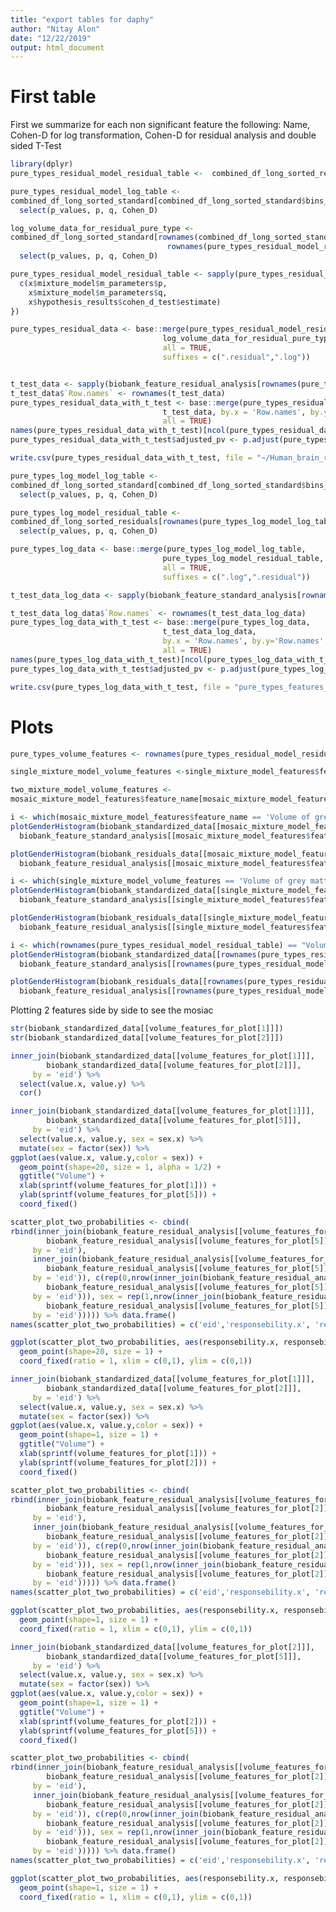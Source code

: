```yaml
---
title: "export tables for daphy"
author: "Nitay Alon"
date: "12/22/2019"
output: html_document
---
```


# First table
First we summarize for each non significant feature the following: Name, Cohen-D for log transformation, Cohen-D for residual analysis and double sided T-Test
```r
library(dplyr)
pure_types_residual_model_residual_table <-  combined_df_long_sorted_residuals[row.names(combined_df_long_sorted_residuals) %in% row.names(pure_types_residual_model_table),]

pure_types_residual_model_log_table <- 
combined_df_long_sorted_standard[combined_df_long_sorted_standard$bins_for_fdr %in% levels(combined_df_long_sorted_standard$bins_for_fdr)[c(3,4)],] %>% 
  select(p_values, p, q, Cohen_D) 

log_volume_data_for_residual_pure_type <- 
combined_df_long_sorted_standard[rownames(combined_df_long_sorted_standard) %in% 
                                   rownames(pure_types_residual_model_residual_table),] %>% 
  select(p_values, p, q, Cohen_D) 

pure_types_residual_model_residual_table <- sapply(pure_types_residual_model_residual_data, function(x){
  c(x$mixture_model$m_parameters$p,
    x$mixture_model$m_parameters$q,
    x$hypothesis_results$cohen_d_test$estimate)
})

pure_types_residual_data <- base::merge(pure_types_residual_model_residual_table,
                                  log_volume_data_for_residual_pure_type, by = 0,
                                  all = TRUE,
                                  suffixes = c(".residual",".log"))


t_test_data <- sapply(biobank_feature_residual_analysis[rownames(pure_types_residual_model_table)], function(x){x$`hypothesis_results`$`t_test_for_difference_between_genders`$`p.value`}) %>% data.frame()
t_test_data$`Row.names` <- rownames(t_test_data)
pure_types_residual_data_with_t_test <- base::merge(pure_types_residual_data,
                                  t_test_data, by.x = 'Row.names', by.y = 'Row.names',
                                  all = TRUE)
names(pure_types_residual_data_with_t_test)[ncol(pure_types_residual_data_with_t_test)] <- 't_test_p_value'
pure_types_residual_data_with_t_test$adjusted_pv <- p.adjust(pure_types_residual_data_with_t_test$t_test_p_value, method = 'BH')

write.csv(pure_types_residual_data_with_t_test, file = "~/Human_brain_research/data_for_paper/pure_types_features_residual_data.csv", row.names = T)
```

```r
pure_types_log_model_log_table <- 
combined_df_long_sorted_standard[combined_df_long_sorted_standard$bins_for_fdr %in% levels(combined_df_long_sorted_standard$bins_for_fdr)[c(3,4)],] %>% 
  select(p_values, p, q, Cohen_D) 

pure_types_log_model_residual_table <- 
combined_df_long_sorted_residuals[rownames(pure_types_log_model_log_table),] %>% 
  select(p_values, p, q, Cohen_D) 

pure_types_log_data <- base::merge(pure_types_log_model_log_table,
                                  pure_types_log_model_residual_table, by = 0,
                                  all = TRUE,
                                  suffixes = c(".log",".residual"))

t_test_data_log_data <- sapply(biobank_feature_standard_analysis[rownames(pure_types_log_model_log_table)], function(x){x$`hypothesis_results`$`t_test_for_difference_between_genders`$`p.value`}) %>% data.frame()

t_test_data_log_data$`Row.names` <- rownames(t_test_data_log_data)
pure_types_log_data_with_t_test <- base::merge(pure_types_log_data,
                                  t_test_data_log_data, 
                                  by.x = 'Row.names', by.y='Row.names',
                                  all = TRUE)
names(pure_types_log_data_with_t_test)[ncol(pure_types_log_data_with_t_test)] <- 't_test_p_value'
pure_types_log_data_with_t_test$adjusted_pv <- p.adjust(pure_types_log_data_with_t_test$t_test_p_value, method = 'BH')

write.csv(pure_types_log_data_with_t_test, file = "pure_types_features_log_data.csv", row.names = T)
```


# Plots 

```r
pure_types_volume_features <- rownames(pure_types_residual_model_residual_table)[rownames(pure_types_residual_model_residual_table) %>% grep("Volume", .)]

single_mixture_model_volume_features <-single_mixture_model_features$feature_name[single_mixture_model_features$feature_name %>% grep("Volume",.)]

two_mixture_model_volume_features <- 
mosaic_mixture_model_features$feature_name[mosaic_mixture_model_features$feature_name %>% grep("Volume",.)]
```

```r
i <- which(mosaic_mixture_model_features$feature_name == 'Volume of grey matter in Lingual Gyrus (left)')
plotGenderHistogram(biobank_standardized_data[[mosaic_mixture_model_features$feature_name[i]]],
  biobank_feature_standard_analysis[[mosaic_mixture_model_features$feature_name[i]]], mosaic_mixture_model_features$feature_name[i])

plotGenderHistogram(biobank_residuals_data[[mosaic_mixture_model_features$feature_name[i]]],
  biobank_feature_residual_analysis[[mosaic_mixture_model_features$feature_name[i]]], mosaic_mixture_model_features$feature_name[i])
```

```r
i <- which(single_mixture_model_volume_features == 'Volume of grey matter in Vermis VIIIa Cerebellum')
plotGenderHistogram(biobank_standardized_data[[single_mixture_model_features$feature_name[i]]],
  biobank_feature_standard_analysis[[single_mixture_model_features$feature_name[i]]], single_mixture_model_features$feature_name[i])

plotGenderHistogram(biobank_residuals_data[[single_mixture_model_features$feature_name[i]]],
  biobank_feature_residual_analysis[[single_mixture_model_features$feature_name[i]]], single_mixture_model_features$feature_name[i])
```


```r
i <- which(rownames(pure_types_residual_model_residual_table) == "Volume of grey matter in Postcentral Gyrus (left)")
plotGenderHistogram(biobank_standardized_data[[rownames(pure_types_residual_model_residual_table)[i]]],
  biobank_feature_standard_analysis[[rownames(pure_types_residual_model_residual_table)[i]]], rownames(pure_types_residual_model_residual_table)[i])

plotGenderHistogram(biobank_residuals_data[[rownames(pure_types_residual_model_residual_table)[i]]],
  biobank_feature_residual_analysis[[rownames(pure_types_residual_model_residual_table)[i]]], rownames(pure_types_residual_model_residual_table)[i])
```

Plotting 2 features side by side to see the mosiac 
```r
str(biobank_standardized_data[[volume_features_for_plot[1]]])
str(biobank_standardized_data[[volume_features_for_plot[2]]])
```

```r
inner_join(biobank_standardized_data[[volume_features_for_plot[1]]],
        biobank_standardized_data[[volume_features_for_plot[2]]],
     by = 'eid') %>% 
  select(value.x, value.y) %>% 
  cor()
```


```r
inner_join(biobank_standardized_data[[volume_features_for_plot[1]]],
        biobank_standardized_data[[volume_features_for_plot[5]]],
     by = 'eid') %>% 
  select(value.x, value.y, sex = sex.x) %>% 
  mutate(sex = factor(sex)) %>% 
ggplot(aes(value.x, value.y,color = sex)) + 
  geom_point(shape=20, size = 1, alpha = 1/2) +
  ggtitle("Volume") + 
  xlab(sprintf(volume_features_for_plot[1])) + 
  ylab(sprintf(volume_features_for_plot[5])) +
  coord_fixed() 
```

```r
scatter_plot_two_probabilities <- cbind(
rbind(inner_join(biobank_feature_residual_analysis[[volume_features_for_plot[1]]]$hypothesis_results$mixture_model$women_responsebilities,
        biobank_feature_residual_analysis[[volume_features_for_plot[5]]]$hypothesis_results$mixture_model$women_responsebilities,
     by = 'eid'),
     inner_join(biobank_feature_residual_analysis[[volume_features_for_plot[1]]]$hypothesis_results$mixture_model$men_responsebilities,
        biobank_feature_residual_analysis[[volume_features_for_plot[5]]]$hypothesis_results$mixture_model$men_responsebilities,
     by = 'eid')), c(rep(0,nrow(inner_join(biobank_feature_residual_analysis[[volume_features_for_plot[1]]]$hypothesis_results$mixture_model$women_responsebilities,
        biobank_feature_residual_analysis[[volume_features_for_plot[5]]]$hypothesis_results$mixture_model$women_responsebilities,
     by = 'eid'))), sex = rep(1,nrow(inner_join(biobank_feature_residual_analysis[[volume_features_for_plot[1]]]$hypothesis_results$mixture_model$men_responsebilities,
        biobank_feature_residual_analysis[[volume_features_for_plot[5]]]$hypothesis_results$mixture_model$men_responsebilities,
     by = 'eid'))))) %>% data.frame()
names(scatter_plot_two_probabilities) = c('eid','responsebility.x', 'responsebility.y', 'sex')

ggplot(scatter_plot_two_probabilities, aes(responsebility.x, responsebility.y, col = factor(sex))) + 
  geom_point(shape=20, size = 1) + 
  coord_fixed(ratio = 1, xlim = c(0,1), ylim = c(0,1)) 
```

```r
inner_join(biobank_standardized_data[[volume_features_for_plot[1]]],
        biobank_standardized_data[[volume_features_for_plot[2]]],
     by = 'eid') %>% 
  select(value.x, value.y, sex = sex.x) %>% 
  mutate(sex = factor(sex)) %>% 
ggplot(aes(value.x, value.y,color = sex)) + 
  geom_point(shape=1, size = 1) +
  ggtitle("Volume") + 
  xlab(sprintf(volume_features_for_plot[1])) + 
  ylab(sprintf(volume_features_for_plot[2])) +
  coord_fixed() 

```

```r
scatter_plot_two_probabilities <- cbind(
rbind(inner_join(biobank_feature_residual_analysis[[volume_features_for_plot[1]]]$hypothesis_results$mixture_model$women_responsebilities,
        biobank_feature_residual_analysis[[volume_features_for_plot[2]]]$hypothesis_results$mixture_model$women_responsebilities,
     by = 'eid'),
     inner_join(biobank_feature_residual_analysis[[volume_features_for_plot[1]]]$hypothesis_results$mixture_model$men_responsebilities,
        biobank_feature_residual_analysis[[volume_features_for_plot[2]]]$hypothesis_results$mixture_model$men_responsebilities,
     by = 'eid')), c(rep(0,nrow(inner_join(biobank_feature_residual_analysis[[volume_features_for_plot[1]]]$hypothesis_results$mixture_model$women_responsebilities,
        biobank_feature_residual_analysis[[volume_features_for_plot[2]]]$hypothesis_results$mixture_model$women_responsebilities,
     by = 'eid'))), sex = rep(1,nrow(inner_join(biobank_feature_residual_analysis[[volume_features_for_plot[1]]]$hypothesis_results$mixture_model$men_responsebilities,
        biobank_feature_residual_analysis[[volume_features_for_plot[2]]]$hypothesis_results$mixture_model$men_responsebilities,
     by = 'eid'))))) %>% data.frame()
names(scatter_plot_two_probabilities) = c('eid','responsebility.x', 'responsebility.y', 'sex')

ggplot(scatter_plot_two_probabilities, aes(responsebility.x, responsebility.y, col = factor(sex))) + 
  geom_point(shape=1, size = 1) + 
  coord_fixed(ratio = 1, xlim = c(0,1), ylim = c(0,1)) 
```


```r
inner_join(biobank_standardized_data[[volume_features_for_plot[2]]],
        biobank_standardized_data[[volume_features_for_plot[5]]],
     by = 'eid') %>% 
  select(value.x, value.y, sex = sex.x) %>% 
  mutate(sex = factor(sex)) %>% 
ggplot(aes(value.x, value.y,color = sex)) + 
  geom_point(shape=1, size = 1) +
  ggtitle("Volume") + 
  xlab(sprintf(volume_features_for_plot[2])) + 
  ylab(sprintf(volume_features_for_plot[5])) +
  coord_fixed() 

```


```r
scatter_plot_two_probabilities <- cbind(
rbind(inner_join(biobank_feature_residual_analysis[[volume_features_for_plot[5]]]$hypothesis_results$mixture_model$women_responsebilities,
        biobank_feature_residual_analysis[[volume_features_for_plot[2]]]$hypothesis_results$mixture_model$women_responsebilities,
     by = 'eid'),
     inner_join(biobank_feature_residual_analysis[[volume_features_for_plot[5]]]$hypothesis_results$mixture_model$men_responsebilities,
        biobank_feature_residual_analysis[[volume_features_for_plot[2]]]$hypothesis_results$mixture_model$men_responsebilities,
     by = 'eid')), c(rep(0,nrow(inner_join(biobank_feature_residual_analysis[[volume_features_for_plot[5]]]$hypothesis_results$mixture_model$women_responsebilities,
        biobank_feature_residual_analysis[[volume_features_for_plot[2]]]$hypothesis_results$mixture_model$women_responsebilities,
     by = 'eid'))), sex = rep(1,nrow(inner_join(biobank_feature_residual_analysis[[volume_features_for_plot[5]]]$hypothesis_results$mixture_model$men_responsebilities,
        biobank_feature_residual_analysis[[volume_features_for_plot[2]]]$hypothesis_results$mixture_model$men_responsebilities,
     by = 'eid'))))) %>% data.frame()
names(scatter_plot_two_probabilities) = c('eid','responsebility.x', 'responsebility.y', 'sex')

ggplot(scatter_plot_two_probabilities, aes(responsebility.x, responsebility.y, col = factor(sex))) + 
  geom_point(shape=1, size = 1) + 
  coord_fixed(ratio = 1, xlim = c(0,1), ylim = c(0,1)) 
```